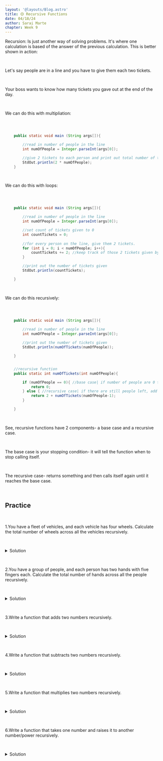 ```yaml
---
layout: '@layouts/Blog.astro'
title: 🟡 Recursive Functions
date: 04/18/24
author: Sarai Marte
chapter: Week 9
---
```


<span style="font-family: var(--primaryFont);">


Recursion: Is just another way of solving problems.  It's where one calculation is based of the answer of the previous calculation. This is better shown in action:

&nbsp;&nbsp;&nbsp;&nbsp;

Let's say people are in a line and you have to give them each two tickets.

&nbsp;&nbsp;&nbsp;&nbsp;

Your boss wants to know how many tickets you gave out at the end of the day.

&nbsp;&nbsp;&nbsp;&nbsp;

We can do this with multipliation:

&nbsp;&nbsp;&nbsp;&nbsp;


```java 

    public static void main (String args[]){

        //read in number of people in the line
        int numOfPeople = Integer.parseInt(args[0]);  

        //give 2 tickets to each person and print out total number of tickets given
        StdOut.println(2 * numOfPeople); 
    }


```

&nbsp;&nbsp;&nbsp;&nbsp;

We can do this with loops:

&nbsp;&nbsp;&nbsp;&nbsp;


```java 

    public static void main (String args[]){

        //read in number of people in the line
        int numOfPeople = Integer.parseInt(args[0]);

        //set count of tickets given to 0
        int countTickets = 0;
        
        //for every person on the line, give them 2 tickets.
        for (int i = 0; i < numOfPeople; i++){
            countTickets += 2; //keep track of those 2 tickets given by adding it to the count
        }

        //print out the number of tickets given
        StdOut.println(countTickets);

    }


```

&nbsp;&nbsp;&nbsp;&nbsp;

We can do this recursively: 

&nbsp;&nbsp;&nbsp;&nbsp;

```java 

    public static void main (String args[]){

        //read in number of people in the line
        int numOfPeople = Integer.parseInt(args[0]);
       
        //print out the number of tickets given
        StdOut.println(numOfTickets(numOfPeople));

    }


    //recursive function
    public static int numOfTickets(int numOfPeople){

        if (numOfPeople == 0){ //base case| if number of people are 0 then return 0 tickets.
            return 0; 
        } else { //recursive case| if there are still people left, add 2 tickets to the count and call the function again for the next person, so the calculation for the next person is based off the previous calculation. 
            return 2 + numOfTickets(numOfPeople-1);
        }

    }


```


&nbsp;&nbsp;&nbsp;&nbsp;

See, recursive functions have 2 components- a base case and a recursive case.

&nbsp;&nbsp;&nbsp;&nbsp;

The base case is your stopping condition- it will tell the function when to stop calling itself.

&nbsp;&nbsp;&nbsp;&nbsp;

The recursive case- returns something and then calls itself again until it reaches the base case.

&nbsp;&nbsp;&nbsp;&nbsp;

## Practice

&nbsp;&nbsp;&nbsp;&nbsp;

1.You have a fleet of vehicles, and each vehicle has four wheels. Calculate the total number of wheels across all the vehicles recursively.

&nbsp;&nbsp;&nbsp;&nbsp;

<details>
  <summary>Solution</summary>

  &nbsp;&nbsp;&nbsp;&nbsp;


```java    

    public static void main (String args[]){

        //read in number of cars 
        int numOfCars = Integer.parseInt(args[0]);

        //print out total number of wheels
        StdOut.println(numOfWheels(numOfCars));


    }


    public static int numOfWheels(int numOfCars){

        //base case
        //when do you stop counting the number of wheels? when there are no cars

        if (numOfCars == 0){ //when there are no cars
            return 0; //return 0 wheels
        } else {
            //return 4 wheels plus the number of wheels for the next car
            return 4 + numOfWheels(numOfCars-1); //recursive case
            //this return statement is based on it's previous answer
        }

    }



```

</details>

&nbsp;&nbsp;&nbsp;&nbsp;

2.You have a group of people, and each person has two hands with five fingers each. Calculate the total number of hands across all the people recursively.

&nbsp;&nbsp;&nbsp;&nbsp;

<details>
  <summary>Solution</summary>

  &nbsp;&nbsp;&nbsp;&nbsp;

```java
       
    public static void main (String args[]){
        
        //read in number of people there are
        int numOfPeople = Integer.parseInt(args[0]);

        //print out the number of hands 
        StdOut.println(numOfHands(numOfPeople));


    }


    public static int numOfHands(int numOfPeople){

        //base case
        //when do you stop counting the number of Hands? When there are no more people.

        if (numOfPeople == 0){ //if no more people
            return 0; // return 0 hands 
        } else {
            return 2 + numOfHands(numOfPeople-1);
            //return 2 hands plus the number of hands for the next person
        }


    }


```


</details>

&nbsp;&nbsp;&nbsp;&nbsp;

3.Write a function that adds two numbers recursively.

&nbsp;&nbsp;&nbsp;&nbsp;

<details>
  <summary>Solution</summary>

  &nbsp;&nbsp;&nbsp;&nbsp;

```java

    public static void main (String args[]){
        
        //read in both numbers
        int num1 = Integer.parseInt(args[0]);
        int num2 = Integer.parseInt(args[1]);

        //print out the sum of those numbers
        StdOut.println(add(num1, num2));


    }

        //whiteboard: let's say I want to add 2 and 3. We know that 2 + 3 = 5.
        //But how can we break this up into smaller parts?
        //Well, 2 + 1 + 1 + 1 = 5. 
        //How do we  translate that into code?

    public static int add(int num1, int num2){ //take in the two numbers, num1 = 2, num2 = 3 num2 is how many times we have to add 1 to 2
       
        //work backwards. what's the last thing you want to return? It's the last thing in 2 + 1 + 1 + 1 = 5 but backwards. (That's 2). So we want to return 2 or num1.
        if (num2 == 0){
            return num1; //last thing we want to return
        }else {
            return add(num1, num2-1) + 1; //for every time we add + 1, well we add + 1 + whatever many + 1 we need to add. How do we know how many +1 we need to do? Well num2 tells us how many. 3!
            //so we need to stop when num2 == 0 when there is no more +1's to add. 
        }

    }


```



</details>


&nbsp;&nbsp;&nbsp;&nbsp;

4.Write a function that subtracts two numbers recursively.

&nbsp;&nbsp;&nbsp;&nbsp;

<details>
  <summary>Solution</summary>

  &nbsp;&nbsp;&nbsp;&nbsp;

```java

    public static void main (String args[]){
        
        //read in both numbers
        int num1 = Integer.parseInt(args[0]);
        int num2 = Integer.parseInt(args[1]);

        //print out the difference of those numbers
        StdOut.println(subtract(num1, num2));


    }

        //whiteboard: let's say I want to add 5 and 3. We know that 2 + 3 = 5.
        //But how can we break this up into smaller parts?
        //Well, 5 -1 -1 -1  = 2
        //How do we  translate that into code?

    public static int subtract(int num1, int num2){ //take in the two numbers, num1 = 5, num2 = 3 num2 is how many times we have to subtract 1 from num1 (5)
       
        //work backwards. what's the last thing you want to return? It's the last thing in 5 -1 -1 -1  = 2 but backwards. (That's 5). So we want to return 5 or num1.
        if (num2 == 0){
            return num1; //last thing we want to return
        }else {
            return add(num1, num2-1) + 1; //for every time we subtract 1, well subtract 1 + whatever many - 1 we need to subtract. How do we know how many -1 we need to do? Well num2 tells us how many. 3!
            //so we need to stop when num2 == 0 when there is no more -1's to do. 
        }

    }



```
</details> 

 &nbsp;&nbsp;&nbsp;&nbsp;

5.Write a function that multiplies two numbers recursively.

 &nbsp;&nbsp;&nbsp;&nbsp;

<details>
  <summary>Solution</summary>

  &nbsp;&nbsp;&nbsp;&nbsp;

```java

    public static void main (String args[]){
        
        //read in both numbers
        int num1 = Integer.parseInt(args[0]);
        int num2 = Integer.parseInt(args[1]);

        //print out the product of those numbers
        StdOut.println(multiply(num1, num2));


    }
    public static int multiply(int num1, int num2){ 
        if (num2 == 1){
            return num1;
        } else {
            return num1 + multiply(num1, num2-1);
        }

    }



```
</details> 

 &nbsp;&nbsp;&nbsp;&nbsp;


 
6.Write a function that takes one number and raises it to another number/power recursively.

&nbsp;&nbsp;&nbsp;&nbsp;

<details>
  <summary>Solution</summary>

  &nbsp;&nbsp;&nbsp;&nbsp;

```java

    public static void main (String args[]){
        
        //read in both numbers
        int num1 = Integer.parseInt(args[0]);
        int num2 = Integer.parseInt(args[1]);

        //print out the product of those numbers
        StdOut.println(powers(num1, num2));


    }
    public static int powers(int num1, int num2){ 
    
        if (num2 == 1){
            return num1;
        } else {
            return num1 * powers(num1, num2-1);
        }

    }


```

</details> 

 &nbsp;&nbsp;&nbsp;&nbsp;

   

</span>
